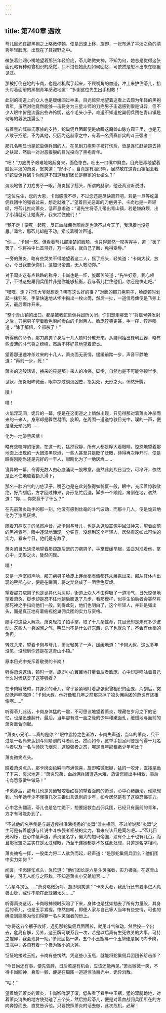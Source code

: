 ```yaml
---
---
---
```

title: 第740章 遇故
---



苓儿目光在那黑袍之上略微停顿，便是迅速上移，旋即，一张布满了平淡之色的清秀年轻脸庞，出现在了其视野之中。

微张着红润小嘴地望着那张年轻脸庞，苓儿略微失神，不知为何，她总是觉得这张面孔略有种似曾相识的感觉，只不过任她此刻如何回忆，可依然是想不出来在哪里见过。

那被打倒在地的卡岗，也是趁机爬了起来，不顾嘴角的血迹，冲上来护住苓儿，抬头对着面前的黑袍青年感激地道：“多谢这位先生出手相救！”

此刻的街道上的众人也是缓缓回过神耒，目光惊异地望着这看上去颇为年轻的黑袍青年，虽然对他竟然能够一击将身为三星斗师的刀疤男子击退感到很是讶异，但不少人眼中皆是流露出些许怜悯，这个毛头小子，难道不知道蛇巢佣兵团在青山镇是何等的嚣张跋扈么？

有着黑岩城赫氏家族的支持，蛇巢佣兵团即便是放眼这魔兽山脉方圆千里，也是无人敢于招惹，不为其他，只因为这赫家之中，有着一名货真价实的斗王强者！

那几名明显也是蛇巢佣兵团的人，在见到刀疤男子被打伤后，皆是连忙赶紧跑去持之扶起，然后一对对恶狠狠的目光投向了黑袍青年。

“呸！”刀疤男子艰难地站起身来，面色惨白，吐出一口嘴中鲜血，目光恶毒地望着脸色平淡的萧炎，怒笑道：“好小子，当真是有胆识啊，居然敢在这青山镇招惹我们蛇巢佣兵团？你难道不知道我们团长是赫家的女婿么？”

淡淡地瞥了刀疤男子一眼，萧炎摇了摇头，所谓的赫家，他还真没听说过。

“这位先生，您的大恩，卡岗感激不尽，不过您还是尽快离开吧，若是一旦等蛇巢佣兵团中的强者过来，想走就难了。”望着目光恶毒的刀疤男子，卡岗也是一声轻叹，将苓儿推向萧炎，低声恳求道：“请先生将苓儿带出青山镇，若是嫌麻烦，出了小镇就可让她离开，我来拦住他们！”

“我不走！要死一起死，反正血战佣兵图肯定也活不过今天了，我活着也没意思。”闻言，那苓儿却是不动，紧咬着嘴泣声道。

“你……”卡岗一怒，但看着苓儿那凄楚的脸颊，也只得颓然一叹挥挥手，道：“罢了罢了，你将袖中匕首带好，万一被擒，就自己了断，免得受辱。”

一旁的萧炎，略有些哭笑不得地望着这二人，摇了摇头，轻笑道：“卡岗大叔，放心，今日我要保你们，这加玛帝国，无人敢动你。”

对于萧炎这有点熟路的称呼，卡岗也是一怔，旋即苦笑道：“先生好意，我心领了，不过这蛇巢佣兵团并非是你能够抗衡，我与苓儿拦住他们，你还是快走吧。”

“嘿嘿，走？打伤大爷就想走？哪有这么好的事？”对面的那刀疤男子，脸庞顿时划起一抹狞笑，手掌快速地从怀中掏出一枚火筒，然后一扯，一道信号俾便是飞掠上天，最后爆炸开来。

“整个青山镇的出口，都是被我蛇巢佣兵团所关闭，你们想走哪去？”将信号弹发射之后，刀疤男子望着脸色瞬间惨白的卡岗两人，脸庞狞笑更甚，手一挥，狞声喝道：“除了那妞，全部杀了！”

听得他的命令，那刀疤男子身后十几人顿时分散开来，从腰间抽出锋利武器，略有些虚薄的斗气将之缭绕，然后不怀好意地望着萧炎。

望着那迅速冲杀过来的十几人，萧炎面无表情，缓缓前踏一步，声音平静地道：“再前一步，死！”

萧炎的这般话语，换来的只是那十来人的冷笑，脚步，自然也是不可能停顿半步。

见状，萧炎眼眸微垂，眼中掠过淡淡凶芒，指尖处，无形之火，悄然升腾。

噗！

噗！

火焰浮现间，诡异的一幕，便是在这街道之上悄然出现，只见得那对着萧炎冲杀而来的十来人，身形却是骤然凝固，旋即，在周围一道道惊骇目光中，噗的一声，便是毫无预兆的……

化为一地漆黑灰烬！

略有些喧哗的衔道，在这一刻，猛然寂静，所有人都是睁大着眼睛，惊恐地望着那地面上出现的一大团漆黑灰烬，一些人甚至只是眨了眨眼，待得再次睁开时，便是瞧得刚刚尚还是完好的一干人，眼睛化为了一地灰烬……

诡异的一幕，令得无数人由心底涌现一股寒意，虽然此刻烈日当空，可冷汗，依然是止不住地顺着额头滑下。

那名一脸凶气的刀疤汉子，嘴巴也是在此刻张得如鸭蛋一般，眼中，充斥着惊骇欲绝，好片刻后，方才回过神来，身形急忙后退，脚步一个踉跄，瘫倒在地，骇然道：“你……你究竟干了什么？”

在先前萧炎动手的那一刻，他没有感到丝毫的斗气波动，而那十几人，便是诡异地化为了漆黑灰烬。

随着刀疤汉子的骇然声音，那卡岗与苓儿，也是从这般震惊中回过神来，望着面前的黑袍青年，眼中逐渐地涌现一分狂喜，没想到这个年轻人，居然有这如此可怕的实力，看来今日，他们是有救了。

萧炎的目光淡漠地望着那踉跄后退的刀疤男子，手掌缓缓举起，遥遥对准着他，掌心中，无形之火，陡然闪现。

噗！

又是一声沉闷声响，那刀疤男子脸庞上连丝毫表情都还未展露出来，那从其体内出现的熊熊心火，便是在瞬间，将之焚烧成了一团黑色灰烬。

望着那刀疤男子也是诡异化为灰烬，街道上众人不由得吸了一道冷气，日光惊骇地望着萧灸，脚步却是忍不住地朝后面退了几步，看那模样，似乎生怕后者会突然将那死神之手指向他们一般，到得此刻，他们也明白了，这个年轻人，并非是强出头，而是真正地有着俯视蛇巢佣兵团的实力与资格。

随手将这些人解决，萧炎轻拍了拍手掌，取了十几条性命，其目光却是未有多少波动，这些人一身凶煞之气，明显也不是什么好东西，杀了也就杀了，不会有丝毫的负担。

转过头来，望着卡岗与苓儿，萧炎轻笑了一声，缓缓地道：“卡岗大叔，这么多年没见，没想到你还是在这青山小镇。”

原本目光中充斥着敬畏的卡岗！

听得萧炎这话，顿时一愣，旋即小心翼翼地打量着后者脸庞，心中却是嘀咕着自己什么时候结实了这等强者？

在卡岗疑惑时，其身旁的苓儿，眸子紧紧地盯着那张似曾相识的面庞，片刻后，突然低声喃喃道：“卡岗大叔，他好像和几年之前那灭掉了狼头佣兵团的萧炎有些相像啊……”

听得苓儿此话，卡岗身体猛的一震，不可思议地望着萧炎，埋藏在岁月之下的记忆，也是迅速翻开，最后，当年那有过一面之缘的少年稚嫩面孔，缓缓地与面前的萧炎重合而起。

“萧炎小兄弟……真的是你？”眼中震惊之色渐浓，卡岗失声道，当年的萧炎，只不过是一名尚未达到斗师阶别的斗者而已，然而如今，这举手投足间便是令得十几名斗者以及一名斗师灰飞烟灭，这般强者之态，哪是当年那稚嫩少年可比？

萧炎微笑点头。

瞧着萧炎点头，那卡岗面色瞬间布满惊喜，旋即略微迟疑，猛的一咬牙，直接是跪了下来，哀求地道：“萧炎兄弟，血战佣兵团遭遇大难，恳请您能出手相救，事后卡岗愿意做牛做马！”

卡岗身后，那苓儿也是贝齿轻咬着红唇的望着面前的萧炎，心中心绪翻滚，谁能想到，当年她年少不懂事几次三番出言讽刺的少年，如今居然是有了这般恐怖实力。

心中念头翻滚，苓儿也是急忙跪下，想要拯救血战佣兵团，已经只有面前的青年，方才有可能办到了。

“不过他的名字倒是与最近传得沸沸扬扬的“炎盟”盟主相同，不过听说那“炎盟”之主可是有着能够与传说中斗宗强者相战的实力，看来应该只是同名吧……”苓儿目光闪烁，在心中低声道，萧炎这名字，偌大的加玛帝国，没有个上千也有几百，而且那炎盟之主实在是太过耀眼，乃至于连她都是不敢往此处想，只道是名字相同。

萧炎袖袍一挥，一股柔力将二人驮负而起，轻声道：“是那蛇巢佣兵团么？他们团中实力如何？”

闻言，卡岗连忙点头，急忙道：“他们团长是六星斗灵强者，实力极强，在这青山镇中，可无人能与之匹敌，不知道萧炎小兄弟能否……”

“六星斗灵么……”萧炎略微沉吟，旋即淡笑道：“卡岗大叔，我此行还有要事进入魔兽山脉，或许不能在此耽搁太久……”

听得萧炎这话，卡岗眼神顿时灰暗了下来，身体也是犹如抽去了所有力量般，其身后的苓儿，也是玉手紧握，惨然自嘲，即便人家与自己等人当年有些交情，可也的确没到能够为他们得罪一名斗灵强者的份上。

“你将这五个瓶子收好，遇见那蛇巢佣兵团团长，就用斗气催动，然后投一个出去，危局自解，另外，这玉牌可联系我一次，若是以后真有生死攸关的大事，可持之捏碎，我会现身一助。”萧炎屈指一弹，五个小玉瓶与一个玉牌便是飘飞向卡岗，玉瓶中，各自有着一个极为微小的火莲。

怔怔地接过玉瓶，卡岗有些愣然，凭这些小玉瓶，就能将蛇巢佣兵团团长给击杀？

“今日尚还有事，便先告辞，日后若是有机会，应该还能再见。”萧炎微微一笑，不待卡岗回神，身形一颤，便是在周围一道道惊骇目光中，诡异消散。

“咕！”

望着诡异萧炎的萧炎，卡岗喉咙滚了滚，低头看了看手中玉瓶，猛的双腿跪地，对着萧炎消失的地方使劲磕了三个头，然后拉起苓儿，便是对着血战佣兵团所在的方向奔掠而去，直觉告诉他，只要按照萧炎的话去做，此次危机，必解！